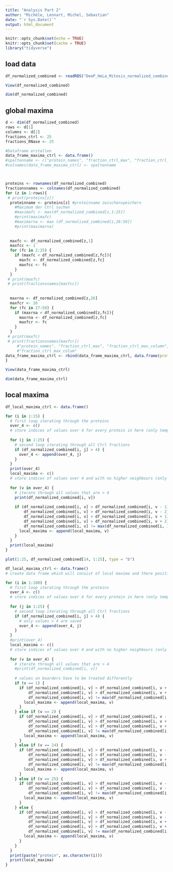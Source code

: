```yaml
---
title: "Analysis Part 2"
author: "Michèle, Lennart, Michel, Sebastian"
date: "`r Sys.Date()`"
output: html_document
---
```


```r
knitr::opts_chunk$set(echo = TRUE)
knitr::opts_chunk$set(cache = TRUE)
library("tidyverse")
```

## load data
 
```r
df_normalized_combined <- readRDS("DeeP_HeLa_Mitosis_normalized_combined.rds")
```

```r
View(df_normalized_combined)
```


```r
dim(df_normalized_combined)
```

## global maxima

```r
d <- dim(df_normalized_combined)
rows <- d[1] 
columns <- d[2]
fractions_ctrl <- 25
fractions_RNase <- 25
```

```r
#Dataframe erstellen 
data_frame_maxima_ctrl <- data.frame()
#spaltenname <- c("protein_names", "fraction_ctrl_max", "fraction_ctrl_max_column", "fraction_rna_max", "fraction_ctrl_max_colum")
#colnames(data_frame_maxima_ctrl) <- spaltenname



proteins <- rownames(df_normalized_combined)
fractionsnames <- colnames(df_normalized_combined)
for (z in 1:rows){
 # print(proteins[z])
  proteinname <- proteins[z] #proteinname zwischenspeichern 
    #Maximum der Ctrl suchen 
    #maximafc <- max(df_normalized_combined[z,1:25])
    #print(maximafc)
    #maximarna <- max (df_normalized_combined[z,26:50])
    #print(maximarna)
  
  
  maxfc <- df_normalized_combined[z,1]
  maxfcc <- 1
  for (fc in 2:25) {
    if (maxfc < df_normalized_combined[z,fc]){
      maxfc <- df_normalized_combined[z,fc]
      maxfcc <- fc
    }
  }
 # print(maxfc)
 # print(fractionsnames[maxfcc])
  
  
  maxrna <- df_normalized_combined[z,26]
  maxfcr <- 26
  for (fc in 27:50) {
    if (maxrna < df_normalized_combined[z,fc]){
      maxrna <- df_normalized_combined[z,fc]
      maxfcr <- fc
    }
  }
 # print(maxfc)
 # print(fractionsnames[maxfcr])
     #"protein_names", "fraction_ctrl_max", "fraction_ctrl_max_column", "fraction_rna_max", 
     #"fraction_ctrl_max_colum"
data_frame_maxima_ctrl <- rbind(data_frame_maxima_ctrl, data.frame(protein_name = proteinname, fraction_ctrl_max = maxfc, fraction_ctrl_max_column = fractionsnames[maxfcc], fraction_rna_max = maxrna, fraction_rna_max_column = fractionsnames[maxfcr]))
}

View(data_frame_maxima_ctrl)

dim(data_frame_maxima_ctrl)
```

## local maxima

```r
df_local_maxima_ctrl <- data.frame()

for (i in 1:15) {
  # first loop iterating through the proteins
  over_4 <- c()
  # store indices of values over 4 for every protein in here (only temporary)
  
  for (j in 1:25) {
    # second loop iterating through all Ctrl fractions
    if (df_normalized_combined[i, j] > 4) {
      over_4 <- append(over_4, j)
    }
  }
  print(over_4)
  local_maxima <- c()
  # store indices of values over 4 and with no higher neighbours (only temporary)
  
  for (v in over_4) {
    # iterate through all values that are > 4
    print(df_normalized_combined[i, v])
    
    if (df_normalized_combined[i, v] > df_normalized_combined[i, v - 1] &
        df_normalized_combined[i, v] > df_normalized_combined[i, v - 2] &
        df_normalized_combined[i, v] > df_normalized_combined[i, v + 1] &
        df_normalized_combined[i, v] > df_normalized_combined[i, v + 2] &
        df_normalized_combined[i, v] != max(df_normalized_combined[i, 1:25])) {
      local_maxima <- append(local_maxima, v)
    }
  }
  print(local_maxima)
}
```

```r
plot(1:25, df_normalized_combined[14, 1:25], type = "b")
```



```r
df_local_maxima_ctrl <- data.frame()
# create data frame which will consist of local maxima and there position for Ctrl condition

for (i in 1:100) {
  # first loop iterating through the proteins
  over_4 <- c()
  # store indices of values over 4 for every protein in here (only temporary)
  
  for (j in 1:25) {
    # second loop iterating through all Ctrl fractions
    if (df_normalized_combined[i, j] > 4) {
      # only values > 4 are saved
      over_4 <- append(over_4, j)
    }
  }
  #print(over_4)
  local_maxima <- c()
  # store indices of values over 4 and with no higher neighbours (only temporary)
  
  for (v in over_4) {
    # iterate through all values that are > 4
    #print(df_normalized_combined[i, v])
    
    # values on boarders have to be treated differently
    if (v == 1) {
      if (df_normalized_combined[i, v] > df_normalized_combined[i, v + 1] &
          df_normalized_combined[i, v] > df_normalized_combined[i, v + 2] &
          df_normalized_combined[i, v] != max(df_normalized_combined[i, 1:25])) {
        local_maxima <- append(local_maxima, v)
      }
    } else if (v == 2) {
      if (df_normalized_combined[i, v] > df_normalized_combined[i, v - 1] &
          df_normalized_combined[i, v] > df_normalized_combined[i, v + 1] &
          df_normalized_combined[i, v] > df_normalized_combined[i, v + 2] &
          df_normalized_combined[i, v] != max(df_normalized_combined[i, 1:25])) {
        local_maxima <- append(local_maxima, v)
      }
    } else if (v == 24) {
      if (df_normalized_combined[i, v] > df_normalized_combined[i, v - 1] &
          df_normalized_combined[i, v] > df_normalized_combined[i, v - 2] &
          df_normalized_combined[i, v] > df_normalized_combined[i, v + 1] &
          df_normalized_combined[i, v] != max(df_normalized_combined[i, 1:25])) {
        local_maxima <- append(local_maxima, v)
      }
    } else if (v == 25) {
      if (df_normalized_combined[i, v] > df_normalized_combined[i, v - 1] &
          df_normalized_combined[i, v] > df_normalized_combined[i, v - 2] &
          df_normalized_combined[i, v] != max(df_normalized_combined[i, 1:25])) {
        local_maxima <- append(local_maxima, v)
      }
    } else {
      if (df_normalized_combined[i, v] > df_normalized_combined[i, v - 1] &
          df_normalized_combined[i, v] > df_normalized_combined[i, v - 2] &
          df_normalized_combined[i, v] > df_normalized_combined[i, v + 1] &
          df_normalized_combined[i, v] > df_normalized_combined[i, v + 2] &
          df_normalized_combined[i, v] != max(df_normalized_combined[i, 1:25])) {
        local_maxima <- append(local_maxima, v)
      }
    }
  }
  print(paste("protein", as.character(i)))
  print(local_maxima)
}
```











